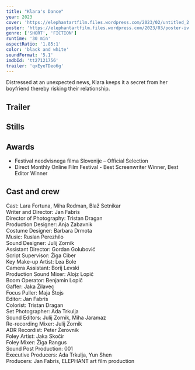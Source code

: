 ```yaml
---
title: "Klara's Dance"
year: 2023
cover: 'https://elephantartfilm.files.wordpress.com/2023/02/untitled_2.1.2.png'
poster: 'https://elephantartfilm.files.wordpress.com/2023/03/poster-iv.9.jpg'
genre: ['SHORT', 'FICTION']
runtime: '30 min'
aspectRatio: '1.85:1'
color: 'black and white'
soundFormat: '5.1'
imdbId: 'tt27121756'
trailer: 'qxEyeTDeo6g'
---
```



Distressed at an unexpected news, Klara keeps it a secret from her boyfriend thereby risking their relationship.

<h2>Trailer</h2>
<YouTube id={frontmatter.trailer} class="mx-auto my-6" />

<h2>Stills</h2>

<h2>Awards</h2>

- Festival neodvisnega filma Slovenije – Official Selection
- Direct Monthly Online Film Festival - Best Screenwriter Winner, Best Editor Winner

<h2>Cast and crew</h2>

<span class="font-light">Cast:</span> Lara Fortuna, Miha Rodman, Blaž Setnikar  
<span class="font-light">Writer and Director:</span> Jan Fabris  
<span class="font-light">Director of Photography:</span> Tristan Dragan  
<span class="font-light">Production Designer:</span> Anja Zabavnik  
<span class="font-light">Costume Designer:</span> Barbara Drmota  
<span class="font-light">Music:</span> Ruslan Perezhilo  
<span class="font-light">Sound Designer:</span> Julij Zornik  
<span class="font-light">Assistant Director:</span> Gordan Golubović  
<span class="font-light">Script Supervisor:</span> Žiga Ciber  
<span class="font-light">Key Make-up Artist:</span> Lea Bole  
<span class="font-light">Camera Assistant:</span> Borij Levski  
<span class="font-light">Production Sound Mixer:</span> Alojz Lopič  
<span class="font-light">Boom Operator:</span> Benjamin Lopič  
<span class="font-light">Gaffer:</span> Jaka Žilavec  
<span class="font-light">Focus Puller:</span> Maja Štojs  
<span class="font-light">Editor:</span> Jan Fabris  
<span class="font-light">Colorist:</span> Tristan Dragan  
<span class="font-light">Set Photographer:</span> Ada Trkulja  
<span class="font-light">Sound Editors:</span> Julij Zornik, Miha Jaramaz  
<span class="font-light">Re-recording Mixer:</span> Julij Zornik  
<span class="font-light">ADR Recordist:</span> Peter Žerovnik  
<span class="font-light">Foley Artist:</span> Jaka Skočir  
<span class="font-light">Foley Mixer:</span> Žiga Rangus  
<span class="font-light">Sound Post Production:</span> 001  
<span class="font-light">Executive Producers:</span> Ada Trkulja, Yun Shen  
<span class="font-light">Producers:</span> Jan Fabris, ELEPHANT art film production  
